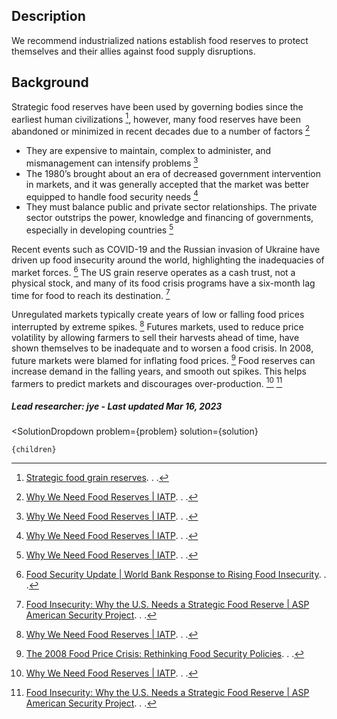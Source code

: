 

## Description


We recommend industrialized nations establish food reserves to protect themselves and their allies against food supply disruptions.


## Background


Strategic food reserves have been used by governing bodies since the earliest human civilizations [^"1"], however, many food reserves have been abandoned or minimized in recent decades due to a number of factors [^"2"]
- They are expensive to maintain, complex to administer, and mismanagement can intensify problems [^"2"]
- The 1980’s brought about an era of decreased government intervention in markets, and it was generally accepted that the market was better equipped to handle food security needs [^"2"]
- They must balance public and private sector relationships. The private sector outstrips the power, knowledge and financing of governments, especially in developing countries [^"2"]


Recent events such as COVID-19 and the Russian invasion of Ukraine have driven up food insecurity around the world, highlighting the inadequacies of market forces. [^"3"] The US grain reserve operates as a cash trust, not a physical stock, and many of its food crisis programs have a six-month lag time for food to reach its destination. [^"4"]


Unregulated markets typically create years of low or falling food prices interrupted by extreme spikes. [^"2"] Futures markets, used to reduce price volatility by allowing farmers to sell their harvests ahead of time, have shown themselves to be inadequate and to worsen a food crisis. In 2008, future markets were blamed for inflating food prices. [^"5"]  Food reserves can increase demand in the falling years, and smooth out spikes. This helps farmers to predict markets and discourages over-production. [^"2"] [^"4"] 




##### Lead researcher: jye - Last updated Mar 16, 2023



[^"1"]:  [Strategic food grain reserves](https://www.researchgate.net/publication/254842485_Strategic_food_grain_reserves). . . 
[^"2"]:  [Why We Need Food Reserves | IATP](https://www.iatp.org/documents/why-we-need-food-reserves). . . 
[^"3"]:  [Food Security Update | World Bank Response to Rising Food Insecurity](https://www.worldbank.org/en/topic/agriculture/brief/food-security-update). . . 
[^"4"]:  [Food Insecurity: Why the U.S. Needs a Strategic Food Reserve | ASP American Security Project](https://www.americansecurityproject.org/food-insecurity-why-the-u-s-needs-a-strategic-food-reserve/). . . 
[^"5"]:  [The 2008 Food Price Crisis: Rethinking Food Security Policies](https://unctad.org/system/files/official-document/gdsmdpg2420093_en.pdf). . . 






  <SolutionDropdown 
    problem={problem} 
    solution={solution}
  >
    {children}
  </SolutionDropdown>